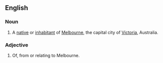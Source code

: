 ==English==

===Noun===
{{en-noun}}
# A [[native]] or [[inhabitant]] of [[Melbourne]], the capital city of [[Victoria]], Australia.

===Adjective===
{{en-adj}}
# Of, from or relating to Melbourne.